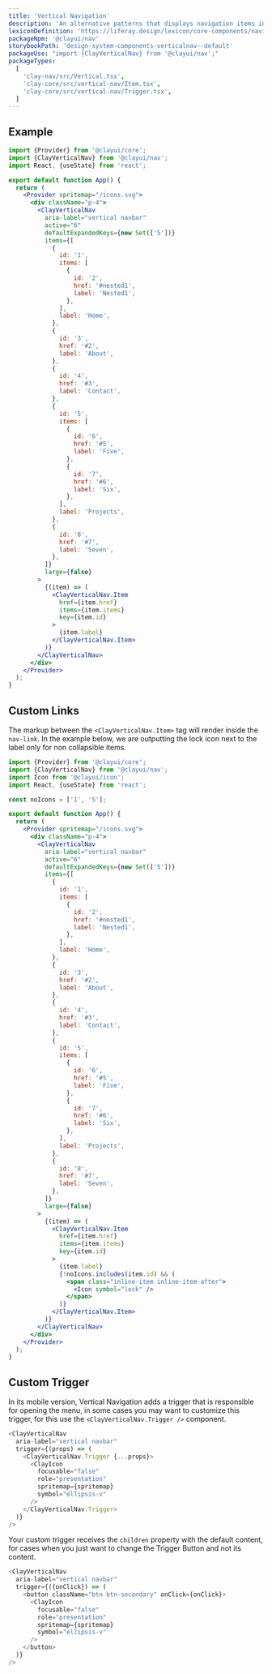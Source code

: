 ```yaml
---
title: 'Vertical Navigation'
description: 'An alternative patterns that displays navigation items in a vertical menu.'
lexiconDefinition: 'https://liferay.design/lexicon/core-components/navigation/vertical-nav/'
packageNpm: '@clayui/nav'
storybookPath: 'design-system-components-verticalnav--default'
packageUse: "import {ClayVerticalNav} from '@clayui/nav';"
packageTypes:
  [
    'clay-nav/src/Vertical.tsx',
    'clay-core/src/vertical-nav/Item.tsx',
    'clay-core/src/vertical-nav/Trigger.tsx',
  ]
---
```


## Example

```jsx preview
import {Provider} from '@clayui/core';
import {ClayVerticalNav} from '@clayui/nav';
import React, {useState} from 'react';

export default function App() {
  return (
    <Provider spritemap="/icons.svg">
      <div className="p-4">
        <ClayVerticalNav
          aria-label="vertical navbar"
          active="6"
          defaultExpandedKeys={new Set(['5'])}
          items={[
            {
              id: '1',
              items: [
                {
                  id: '2',
                  href: '#nested1',
                  label: 'Nested1',
                },
              ],
              label: 'Home',
            },
            {
              id: '3',
              href: '#2',
              label: 'About',
            },
            {
              id: '4',
              href: '#3',
              label: 'Contact',
            },
            {
              id: '5',
              items: [
                {
                  id: '6',
                  href: '#5',
                  label: 'Five',
                },
                {
                  id: '7',
                  href: '#6',
                  label: 'Six',
                },
              ],
              label: 'Projects',
            },
            {
              id: '8',
              href: '#7',
              label: 'Seven',
            },
          ]}
          large={false}
        >
          {(item) => (
            <ClayVerticalNav.Item
              href={item.href}
              items={item.items}
              key={item.id}
            >
              {item.label}
            </ClayVerticalNav.Item>
          )}
        </ClayVerticalNav>
      </div>
    </Provider>
  );
}
```

## Custom Links

The markup between the `<ClayVerticalNav.Item>` tag will render inside the `nav-link`. In the example below, we are outputting the lock icon next to the label only for non collapsible items.

```jsx preview
import {Provider} from '@clayui/core';
import {ClayVerticalNav} from '@clayui/nav';
import Icon from '@clayui/icon';
import React, {useState} from 'react';

const noIcons = ['1', '5'];

export default function App() {
  return (
    <Provider spritemap="/icons.svg">
      <div className="p-4">
        <ClayVerticalNav
          aria-label="vertical navbar"
          active="6"
          defaultExpandedKeys={new Set(['5'])}
          items={[
            {
              id: '1',
              items: [
                {
                  id: '2',
                  href: '#nested1',
                  label: 'Nested1',
                },
              ],
              label: 'Home',
            },
            {
              id: '3',
              href: '#2',
              label: 'About',
            },
            {
              id: '4',
              href: '#3',
              label: 'Contact',
            },
            {
              id: '5',
              items: [
                {
                  id: '6',
                  href: '#5',
                  label: 'Five',
                },
                {
                  id: '7',
                  href: '#6',
                  label: 'Six',
                },
              ],
              label: 'Projects',
            },
            {
              id: '8',
              href: '#7',
              label: 'Seven',
            },
          ]}
          large={false}
        >
          {(item) => (
            <ClayVerticalNav.Item
              href={item.href}
              items={item.items}
              key={item.id}
            >
              {item.label}
              {!noIcons.includes(item.id) && (
                <span class="inline-item inline-item-after">
                  <Icon symbol="lock" />
                </span>
              )}
            </ClayVerticalNav.Item>
          )}
        </ClayVerticalNav>
      </div>
    </Provider>
  );
}
```

## Custom Trigger

In its mobile version, Vertical Navigation adds a trigger that is responsible for opening the menu, in some cases you may want to customize this trigger, for this use the `<ClayVerticalNav.Trigger />` component.

```js
<ClayVerticalNav
  aria-label="vertical navbar"
  trigger={(props) => (
    <ClayVerticalNav.Trigger {...props}>
      <ClayIcon
        focusable="false"
        role="presentation"
        spritemap={spritemap}
        symbol="ellipsis-v"
      />
    </ClayVerticalNav.Trigger>
  )}
/>
```

Your custom trigger receives the `children` property with the default content, for cases when you just want to change the Trigger Button and not its content.

```js
<ClayVerticalNav
  aria-label="vertical navbar"
  trigger={({onClick}) => (
    <button className="btn btn-secondary" onClick={onClick}>
      <ClayIcon
        focusable="false"
        role="presentation"
        spritemap={spritemap}
        symbol="ellipsis-v"
      />
    </button>
  )}
/>
```
